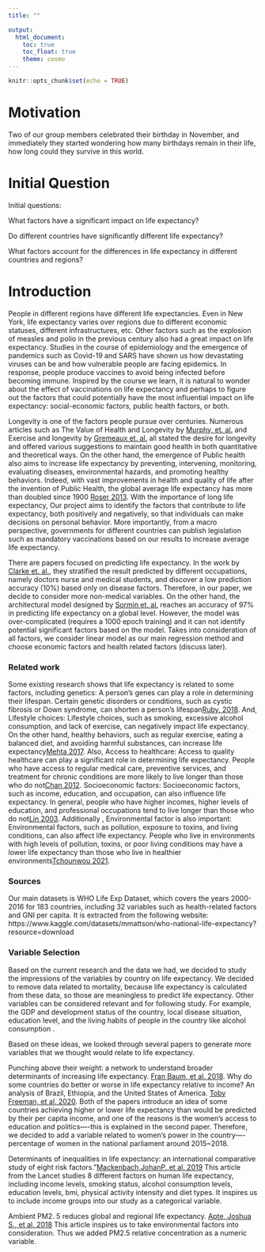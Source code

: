 ```yaml
---
title: ""

output: 
  html_document:
    toc: true
    toc_float: true
    theme: cosmo
---
```


```r
knitr::opts_chunk$set(echo = TRUE)
```

# Motivation

Two of our group members celebrated their birthday in November, and immediately they started wondering how many birthdays remain in their life, how long could they survive in this world.


# Initial Question

Initial questions:

What factors have a significant impact on life expectancy?

Do different countries have significantly different life expectancy?

What factors account for the differences in life expectancy in different countries and regions?



# Introduction

People in different regions have different life expectancies. Even in New York, life expectancy varies over regions due to different economic statuses, different infrastructures, etc. Other factors such as the explosion of measles and polio in the previous century also had a great impact on life expectancy. Studies in the course of epidemiology and the emergence of pandemics such as Covid-19 and SARS have shown us how devastating viruses can be and how vulnerable people are facing epidemics. In response, people produce vaccines to avoid being infected before becoming immune. Inspired by the course we learn, it is natural to wonder about the effect of vaccinations on life expectancy and perhaps to figure out the factors that could potentially have the most influential impact on life expectancy: social-economic factors, public health factors, or both.

Longevity is one of the factors people pursue over centuries. Numerous articles such as The Value of Health and Longevity by [Murphy, et. al.](https://www.journals.uchicago.edu/doi/full/10.1086/508033) and Exercise and longevity by [Gremeaux et. al.](https://www.sciencedirect.com/science/article/pii/S0378512212003015) all stated the desire for longevity and offered various suggestions to maintain good health in both quantitative and theoretical ways. On the other hand, the emergence of Public health also aims to increase life expectancy by preventing, intervening, monitoring, evaluating diseases, environmental hazards, and promoting healthy behaviors. Indeed, with vast improvements in health and quality of life after the invention of Public Health, the global average life expectancy has more than doubled since 1900 [Roser 2013](https://ourworldindata.org/life-expectancy). With the importance of long life expectancy, Our project aims to identify the factors that contribute to life expectancy, both positively and negatively, so that individuals can make decisions on personal behavior. More importantly, from a macro perspective, governments for different countries can publish legislation such as mandatory vaccinations based on our results to increase average life expectancy.

There are papers focused on predicting life expectancy. In the work by [Clarke et. al.](How accurate are doctors, nurses and medical students at predicting life expectancy? - ScienceDirect), they stratified the result predicted by different occupations, namely doctors nurse and medical students, and  discover a low prediction accuracy (10%) based only on disease factors. Therefore, in our paper, we decide to consider more non-medical variables. On the other hand, the architectural model designed by [Sormin et. al.](Predictions of World Population Life Expectancy Using Cyclical Order Weight / Bias - IOPscience) reaches an accuracy of 97% in predicting life expectancy on a global level. However, the model was over-complicated (requires a 1000 epoch training) and it can not identify potential significant factors based on the model. Takes into consideration of all factors, we consider linear model as our main regression method and choose economic factors and health related factors (discuss later). 


### Related work
 
Some existing research shows that life expectancy is related to some factors, including genetics: A person's genes can play a role in determining their lifespan. Certain genetic disorders or conditions, such as cystic fibrosis or Down syndrome, can shorten a person's lifespan[Ruby, 2018](https://www.ncbi.nlm.nih.gov/pmc/articles/PMC6218226). And, Lifestyle choices: Lifestyle choices, such as smoking, excessive alcohol consumption, and lack of exercise, can negatively impact life expectancy. On the other hand, healthy behaviors, such as regular exercise, eating a balanced diet, and avoiding harmful substances, can increase life expectancy[Mehta 2017](https://www.healthaffairs.org/doi/full/10.1377/hlthaff.2016.1569). Also, Access to healthcare: Access to quality healthcare can play a significant role in determining life expectancy. People who have access to regular medical care, preventive services, and treatment for chronic conditions are more likely to live longer than those who do not[Chan 2012](https://journals.sagepub.com/doi/full/10.1177/1010539512454163). Socioeconomic factors: Socioeconomic factors, such as income, education, and occupation, can also influence life expectancy. In general, people who have higher incomes, higher levels of education, and professional occupations tend to live longer than those who do not[Lin 2003](https://www.jstor.org/stable/48666299#metadata_info_tab_contents). Additionally , Environmental factor is also important: Environmental factors, such as pollution, exposure to toxins, and living conditions, can also affect life expectancy. People who live in environments with high levels of pollution, toxins, or poor living conditions may have a lower life expectancy than those who live in healthier environments[Tchounwou 2021](https://www.mdpi.com/1660-4601/18/16/8559).
 
 
### Sources
 
Our main datasets is WHO Life Exp Dataset, which covers the years 2000-2016 for 183 countries, including 32 variables  such as health-related factors and GNI per capita. It is extracted from the following website: https://www.kaggle.com/datasets/mmattson/who-national-life-expectancy?resource=download
 
### Variable Selection
 
Based on the current research and the data we had, we decided to study the impressions of the variables by country on life expectancy. We decided to remove data related to mortality, because life expectancy is calculated from these data, so those are meaningless to predict life expectancy. Other variables can be considered relevant and for following study. For example, the GDP and development status of the country, local disease situation, education level, and the living habits of people in the country like alcohol consumption . 
 
Based on these ideas, we looked through several papers to generate more variables that we thought would relate to life expectancy.
 
Punching above their weight: a network to understand broader determinants of increasing life expectancy. [Fran Baum, et al. 2018]( https://equityhealthj.biomedcentral.com/articles/10.1186/s12939-018-0832-y).
Why do some countries do better or worse in life expectancy relative to income? An analysis of Brazil, Ethiopia, and the United States of America. [Toby Freeman, et al. 2020](https://equityhealthj.biomedcentral.com/articles/10.1186/s12939-020-01315-z).
Both of the papers introduce an idea of some countries achieving higher or lower life expectancy than would be predicted by their per capita income, and one of the reasons is the women’s access to education and politics—-this is explained in the second paper. 
Therefore, we decided to add a variable related to women’s power in the country—-percentage of women in the national parliament around 2015~2018.

Determinants of inequalities in life expectancy: an international comparative study of eight risk factors."[Mackenbach,JohanP.,et al. 2019](https://www.thelancet.com/journals/lanpub/article/PIIS2468-2667(19)30147-1/fulltext) This article from the Lancet studies 8 different factors on human life expectancy, including income levels, smoking status, alcohol consumption levels, education levels, bmi, physical activity intensity and diet types. It inspires us to include income groups into our study as a categorical variable.
 
Ambient PM2. 5 reduces global and regional life expectancy. [Apte, Joshua S., et al. 2018](https://pubs.acs.org/doi/10.1021/acs.estlett.8b00360) This article inspires us to take environmental factors into consideration. Thus we added PM2.5 relative concentration as a numeric variable.
